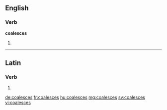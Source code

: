 ==English==

===Verb===
'''coalesces'''

# {{en-third-person singular of|coalesce}}

----

==Latin==

===Verb===
{{la-verb-form|coalescēs}}

# {{conjugation of|coalesco|coalescō|2|s|fut|act|ind|lang=la}}

[[de:coalesces]]
[[fr:coalesces]]
[[hu:coalesces]]
[[mg:coalesces]]
[[sv:coalesces]]
[[vi:coalesces]]